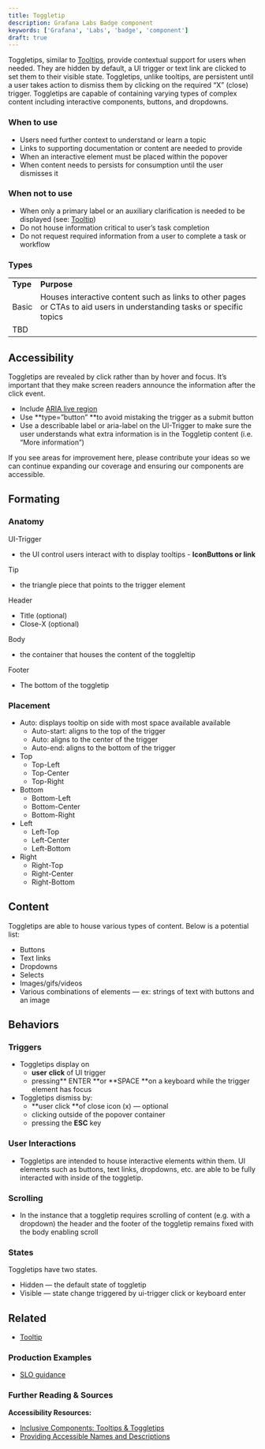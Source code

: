 ```yaml
---
title: Toggletip
description: Grafana Labs Badge component
keywords: ['Grafana', 'Labs', 'badge', 'component']
draft: true
---
```



Toggletips, similar to [Tooltips](https://docs.google.com/document/d/1Ec8debAzPXO4nkUz9qNy2BeLgwvoNsvPRsOUSkmH8SE/edit?usp=sharing), provide contextual support for users when needed. They are hidden by default, a UI trigger or text link are clicked to set them to their visible state. Toggletips, unlike tooltips, are persistent until a user takes action to dismiss them by clicking on the required “X” (close) trigger. Toggletips are capable of containing varying types of complex content including interactive components, buttons, and dropdowns.


### When to use



* Users need further context to understand or learn a topic
* Links to supporting documentation or content are needed to provide
* When an interactive element must be placed within the popover
* When content needs to persists for consumption until the user dismisses it


### When not to use



* When only a primary label or an auxiliary clarification is needed to be displayed (see: [Tooltip](https://docs.google.com/document/d/1Ec8debAzPXO4nkUz9qNy2BeLgwvoNsvPRsOUSkmH8SE/edit?usp=sharing))
* Do not house information critical to user’s task completion
* Do not request required information from a user to complete a task or workflow


### Types


<table>
  <tr>
   <td><strong>Type</strong>
   </td>
   <td><strong>Purpose</strong>
   </td>
  </tr>
  <tr>
   <td>Basic
   </td>
   <td>Houses interactive content such as links to other pages or CTAs to aid users in understanding tasks or specific topics
   </td>
  </tr>
  <tr>
   <td>TBD
   </td>
   <td>
   </td>
  </tr>
</table>



## Accessibility

Toggletips are revealed by click rather than by hover and focus. It’s important that they make screen readers announce the information after the click event.



* Include [ARIA live region](https://developer.mozilla.org/en-US/docs/Web/Accessibility/ARIA/ARIA_Live_Regions)
* Use **type=”button” **to avoid mistaking the trigger as a submit button
* Use a describable label or aria-label on the UI-Trigger to make sure the user understands what extra information is in the Toggletip content (i.e. “More information”)

<InfoBox title="👋 &nbsp; Hi there!" severity="info">If you see areas for improvement here, please contribute your ideas so we can continue expanding our coverage and ensuring our components are accessible.</InfoBox>




## Formating


### Anatomy

UI-Trigger
* the UI control users interact with to display tooltips - **IconButtons or link**

Tip
* the triangle piece that points to the trigger element

Header
* Title (optional)
* Close-X (optional)

Body
* the container that houses the content of the toggleltip 

Footer
* The bottom of the toggletip


### Placement



* Auto: displays tooltip on side with most space available available
    * Auto-start: aligns to the top of the trigger
    * Auto: aligns to the center of the trigger
    * Auto-end: aligns to the bottom of the trigger
* Top
    * Top-Left
    * Top-Center
    * Top-Right
* Bottom
    * Bottom-Left
    * Bottom-Center
    * Bottom-Right
* Left  
    * Left-Top
    * Left-Center
    * Left-Bottom
* Right
    * Right-Top
    * Right-Center
    * Right-Bottom


## Content

Toggletips are able to house various types of content. Below is a potential list:



* Buttons
* Text links
* Dropdowns
* Selects
* Images/gifs/videos
* Various combinations of elements — ex: strings of text with buttons and an image


## Behaviors


### Triggers

* Toggletips display on 
    * **user** **click** of UI trigger
    * pressing** ENTER **or **SPACE **on a keyboard while the trigger element has focus
* Toggletips dismiss by:
    * **user click **of close icon (x) — optional
    * clicking outside of the popover container
    * pressing the **ESC** key


### User Interactions

* Toggletips are intended to house interactive elements within them. UI elements such as buttons, text links, dropdowns, etc. are able to be fully interacted with inside of the toggletip. 


### Scrolling

* In the instance that a toggletip requires scrolling of content (e.g. with a dropdown) the header and the footer of the toggletip remains fixed with the body enabling scroll


### States

Toggletips have two states.

* Hidden — the default state of toggletip
* Visible — state change triggered by ui-trigger click or keyboard enter

 


## Related

* [Tooltip](https://docs.google.com/document/d/1Ec8debAzPXO4nkUz9qNy2BeLgwvoNsvPRsOUSkmH8SE/edit?usp=sharing)



### Production Examples

* [SLO guidance](https://www.figma.com/file/oaki8dAryJXWyZlw1g2wh0/SLO-creation?node-id=829%3A26026)


### Further Reading & Sources

**Accessibility Resources:**

* [Inclusive Components: Tooltips & Toggletips](https://inclusive-components.design/tooltips-toggletips/)
* [Providing Accessible Names and Descriptions](https://www.w3.org/WAI/ARIA/apg/practices/names-and-descriptions/)
